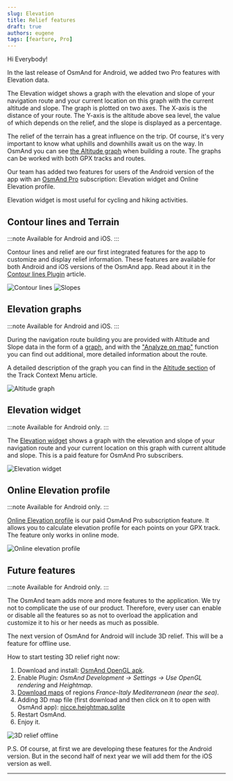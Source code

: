 ```yaml
---
slug: Elevation
title: Relief features
draft: true
authors: eugene
tags: [fearture, Pro]
---
```


Hi Everybody! 

In the last release of OsmAnd for Android, we added two Pro features with Elevation data.  

The Elevation widget shows a graph with the elevation and slope of your navigation route and your current location on this graph with the current altitude and slope. The graph is plotted on two axes. The X-axis is the distance of your route. The Y-axis is the altitude above sea level, the value of which depends on the relief, and the slope is displayed as a percentage.

<!--truncate-->

The relief of the terrain has a great influence on the trip. Of course, it's very important to know what uphills and downhills await us on the way. In OsmAnd you can see [the Altitude graph](https://osmand.net/docs/user/navigation/#route-details) when building a route. The graphs can be worked with both GPX tracks and routes.  

Our team has added two features for users of the Android version of the app with an [OsmAnd Pro](https://osmand.net/docs/user/purchases/android#pro-features) subscription: Elevation widget and Online Elevation profile.  

Elevation widget is most useful for cycling and hiking activities.


## Contour lines and Terrain

:::note
Available for Android and iOS.
:::

Contour lines and relief are our first integrated features for the app to customize and display relief information. These features are available for both Android and iOS versions of the OsmAnd app. Read  about it in the [Contour lines Plugin](https://osmand.net/docs/user/plugins/contour-lines) article.

![Contour lines](./contour_lines_1.png) ![Slopes](./contour_lines_2.png)


## Elevation graphs

:::note
Available for Android and iOS.
:::

During the navigation route building you are provided with Altitude and Slope data in the form of a [graph](https://osmand.net/docs/user/navigation/#route-details), and with the ["Analyze on map"](https://osmand.net/docs/user/map/tracks-on-map#analyze-track-on-map) function you can find out additional, more detailed information about the route.

A detailed description of the graph you can find in the [Altitude section](https://osmand.net/docs/user/map/track-context-menu#altitude) of the Track Context Menu article.

![Altitude graph](./altitude_graph.png)


## Elevation widget

:::note
Available for Android only.
:::

The [Elevation widget](https://osmand.net/docs/user/widgets/nav-widgets#elevation-widget) shows a graph with the elevation and slope of your navigation route and your current location on this graph with current altitude and slope. This is a paid feature for OsmAnd Pro subscribers.  

![Elevation widget](./elevation_widget.png)


## Online Elevation profile

:::note
Available for Android only.
:::

[Online Elevation profile](https://osmand.net/docs/user/map/track-context-menu/#online-elevation-profile) is our paid OsmAnd Pro subscription feature. It allows you to calculate elevation profile for each points on your GPX track. The feature only works in online mode.   

![Online elevation profile](./track-menu_track-tab_altitude-1.png)


## Future features

:::note
Available for Android only.
:::

The OsmAnd team adds more and more features to the application. We try not to complicate the use of our product. Therefore, every user can enable or disable all the features so as not to overload the application and customize it to his or her needs as much as possible.  

The next version of OsmAnd for Android will include 3D relief. This will be a feature for offline use.  

How to start testing 3D relief right now:

1. Download and install: [OsmAnd OpenGL apk](https://download.osmand.net/latest-night-build/OsmAnd-opengl-arm64-nightly.apk).
2. Enable Plugin: _OsmAnd Development → Settings → Use OpenGL rendering_ and _Heightmap_.
3. [Download maps](https://osmand.net/docs/user/start-with/download-maps) of regions *France-Italy Mediterranean (near the sea)*.
4. Adding 3D map file (first download and then click on it to open with OsmAnd app): [nicce.heightmap.sqlite](https://download.osmand.net/uploads/nicce.heightmap.sqlite)
5. Restart OsmAnd.
6. Enjoy it.

![3D relief offline](./3d.png)  

P.S. Of course, at first we are developing these features for the Android version. But in the second half of next year we will add them for the iOS version as well.  





______________________

<LinksSocial/>
<LinksTelegram/>